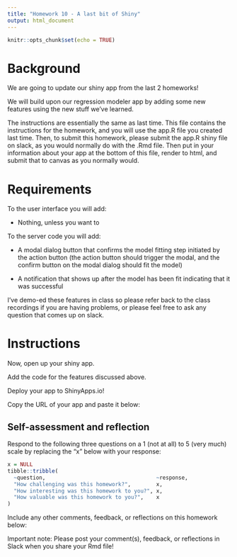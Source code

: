 ```yaml
---
title: "Homework 10 - A last bit of Shiny"
output: html_document 
---
```


``` r
knitr::opts_chunk$set(echo = TRUE)
```

# Background

We are going to update our shiny app from the last 2 homeworks! 

We will build upon our regression modeler app by adding some new features using the new stuff we've learned.

The instructions are essentially the same as last time. This file contains the instructions for the homework, and you will use the app.R file you created last time. Then, to submit this homework, please submit the app.R shiny file on slack, as you would normally do with the .Rmd file. Then put in your information about your app at the bottom of this file, render to html, and submit that to canvas as you normally would.

# Requirements

To the user interface you will add:

- Nothing, unless you want to

To the server code you will add:

- A modal dialog button that confirms the model fitting step initiated by the action button (the action button should trigger the modal, and the confirm button on the modal dialog should fit the model)

- A notification that shows up after the model has been fit indicating that it was successful

I've demo-ed these features in class so please refer back to the class recordings if you are having problems, or please feel free to ask any question that comes up on slack.

# Instructions

Now, open up your shiny app.

Add the code for the features discussed above.

Deploy your app to ShinyApps.io!

Copy the URL of your app and paste it below:




## Self-assessment and reflection

Respond to the following three questions on a 1 (not at all) to 5 (very much)
scale by replacing the "x" below with your response:

``` r
x = NULL
tibble::tribble(
  ~question,                                   ~response,
  "How challenging was this homework?",        x,
  "How interesting was this homework to you?", x,
  "How valuable was this homework to you?",    x
)
```

Include any other comments, feedback, or reflections on this homework below:


Important note: Please post your comment(s), feedback, or reflections in Slack
when you share your Rmd file!
